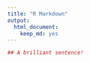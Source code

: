 ```yaml
---
title: "R Markdown"
output: 
  html_document: 
    keep_md: yes
---
```


```r

## A brilliant sentence!

```
